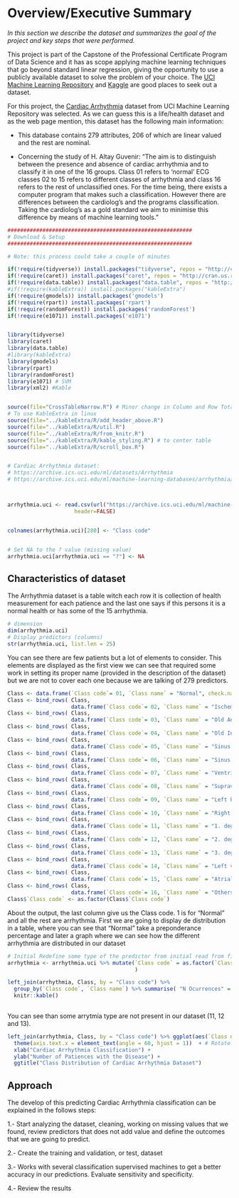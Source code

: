 # Overview/Executive Summary

*In this section we describe the dataset and summarizes the goal of the project and key steps that were performed.*
      
This project is part of the Capstone of the Professional Certificate Program of Data Science and it has as scope applying machine learning techniques that go beyond standard linear regression, giving the opportunity to use a publicly available dataset to solve the problem of your choice. The [UCI Machine Learning Repository](https://archive.ics.uci.edu/ml/index.php) and [Kaggle](https://www.kaggle.com/datasets) are good places to seek out a dataset.

For this project, the [Cardiac Arrhythmia](https://archive.ics.uci.edu/ml/datasets/Arrhythmia) dataset from UCI Machine Learning Repository was selected. As we can guess this is a life/health dataset and as the web page mention, this dataset has the following main information:

* This database contains 279 attributes, 206 of which are linear valued and the rest are nominal.

* Concerning the study of H. Altay Guvenir: "The aim is to distinguish between the presence and absence of cardiac arrhythmia and to classify it in one of the 16 groups. Class 01 refers to 'normal' ECG classes 02 to 15 refers to different classes of arrhythmia and class 16 refers to the rest of unclassified ones. For the time being, there exists a computer program that makes such a classification. However there are differences between the cardiolog's and the programs classification. Taking the cardiolog's as a gold standard we aim to minimise this difference by means of machine learning tools." 





```r
##########################################################
# Download & Setup
##########################################################

# Note: this process could take a couple of minutes

if(!require(tidyverse)) install.packages("tidyverse", repos = "http://cran.us.r-project.org")
if(!require(caret)) install.packages("caret", repos = "http://cran.us.r-project.org")
if(!require(data.table)) install.packages("data.table", repos = "http://cran.us.r-project.org")
#if(!require(kableExtra)) install.packages("kableExtra")
if(!require(gmodels)) install.packages('gmodels')
if(!require(rpart)) install.packages('rpart')
if(!require(randomForest)) install.packages('randomForest')
if(!require(e1071)) install.packages('e1071')


library(tidyverse)
library(caret)
library(data.table)
#library(kableExtra)
library(gmodels)
library(rpart)
library(randomForest)
library(e1071) # SVM
library(xml2) #Kable


source(file="CrossTableNarrow.R") # Minor change in Column and Row Total Headings of gmodels::CrossTable
# To use KableExtra in linux
source(file="../kableExtra/R/add_header_above.R") 
source(file="../kableExtra/R/util.R")
source(file="../kableExtra/R/from_knitr.R")
source(file="../kableExtra/R/kable_styling.R") # to center table
source(file="../kableExtra/R/scroll_box.R")


# Cardiac Arrhythmia dataset:
# https://archive.ics.uci.edu/ml/datasets/Arrhythmia
# https://archive.ics.uci.edu/ml/machine-learning-databases/arrhythmia/arrhythmia.data



arrhythmia.uci <- read.csv(url("https://archive.ics.uci.edu/ml/machine-learning-databases/arrhythmia/arrhythmia.data"),
                     header=FALSE)


colnames(arrhythmia.uci)[280] <- "Class code"


# Set NA to the ? value (missing value)
arrhythmia.uci[arrhythmia.uci == "?"] <- NA
```

## Characteristics of dataset
The Arrhythmia dataset is a table witch each row it is collection of health measurement for each patience and the last one says if this persons it is a normal health or has some of the 15 arrhythmia.


```r
# dimension
dim(arrhythmia.uci)
# Display predictors (columns)
str(arrhythmia.uci, list.len = 25)
```

You can see there are few patients but a lot of elements to consider. This elements are displayed as the first view we can see that required some work in setting its proper name (provided in the description of the dataset) but we are not to cover each one because we are talking of 279 predictors.



```r

Class <- data.frame(`Class code`= 01, `Class name` = "Normal", check.names = FALSE)
Class <- bind_rows( Class,
                    data.frame(`Class code`= 02, `Class name` = "Ischemic changes (Coronary Artery Disease)", check.names = FALSE))
Class <- bind_rows( Class,
                    data.frame(`Class code`= 03, `Class name` = "Old Anterior Myocardial Infarction", check.names = FALSE))
Class <- bind_rows( Class,
                    data.frame(`Class code`= 04, `Class name` = "Old Inferior Myocardial Infarction", check.names = FALSE))
Class <- bind_rows( Class,
                    data.frame(`Class code`= 05, `Class name` = "Sinus tachycardy", check.names = FALSE))
Class <- bind_rows( Class,
                    data.frame(`Class code`= 06, `Class name` = "Sinus bradycardy", check.names = FALSE))
Class <- bind_rows( Class,
                    data.frame(`Class code`= 07, `Class name` = "Ventricular Premature Contraction (PVC)", check.names = FALSE))
Class <- bind_rows( Class,
                    data.frame(`Class code`= 08, `Class name` = "Supraventricular Premature Contraction", check.names = FALSE))
Class <- bind_rows( Class,
                    data.frame(`Class code`= 09, `Class name` = "Left bundle branch block", check.names = FALSE))
Class <- bind_rows( Class,
                    data.frame(`Class code`= 10, `Class name` = "Right bundle branch block", check.names = FALSE))
Class <- bind_rows( Class,
                    data.frame(`Class code`= 11, `Class name` = "1. degree AtrioVentricular block", check.names = FALSE))
Class <- bind_rows( Class,
                    data.frame(`Class code`= 12, `Class name` = "2. degree AV block", check.names = FALSE))
Class <- bind_rows( Class,
                    data.frame(`Class code`= 13, `Class name` = "3. degree AV block", check.names = FALSE))
Class <- bind_rows( Class,
                    data.frame(`Class code`= 14, `Class name` = "Left ventricule hypertrophy", check.names = FALSE))
Class <- bind_rows( Class,
                    data.frame(`Class code`= 15, `Class name` = "Atrial Fibrillation or Flutter", check.names = FALSE))
Class <- bind_rows( Class,
                    data.frame(`Class code`= 16, `Class name` = "Others", check.names = FALSE))
Class$`Class code` <- as.factor(Class$`Class code`)
```


About the output, the last column give us the Class code. 1 is for "Normal" and all the rest are arrhythmia. First we are going to display de distribution in a table, where you can see that "Normal" take a preponderance percentage and later a graph where we can see how the different arrhythmia are distributed in our dataset


```r
# Initial Redefine some type of the predictor from initial read from files. if using R 3.6 or earlier:
arrhythmia <- arrhythmia.uci %>% mutate(`Class code` = as.factor(`Class code`)
                                        )
```


```r
left_join(arrhythmia, Class, by = "Class code") %>% 
  group_by(`Class code`, `Class name`) %>% summarise( "N Ocurrences" = n(), Percentage = round(100*n()/nrow(arrhythmia),digits = 1)) %>%
  knitr::kable()
  
```

You can see than some arrytmia type are not present in our dataset (11, 12 and 13).

```r
left_join(arrhythmia, Class, by = "Class code") %>% ggplot(aes(`Class name`)) + geom_histogram(stat="count") +
  theme(axis.text.x = element_text(angle = 60, hjust = 1))  + # Rotate axis labels
  xlab("Cardiac Arrhythmia Classification") +
  ylab("Number of Patiences with the Disease") +
  ggtitle("Class Distribution of Cardiac Arrhythmia Dataset")
```


## Approach
The develop of this predicting Cardiac Arrhythmia classification can be explained in the follows steps:

1.- Start analyzing the dataset, cleaning, working on missing values that we found, review predictors that does not add value and define the outcomes that we are going to predict.

2.- Create the training and validation, or test, dataset

3.- Works with several classification supervised machines to get a better accuracy in our predictions. Evaluate sensitivity and specificity.

4.- Review the results



\newpage
